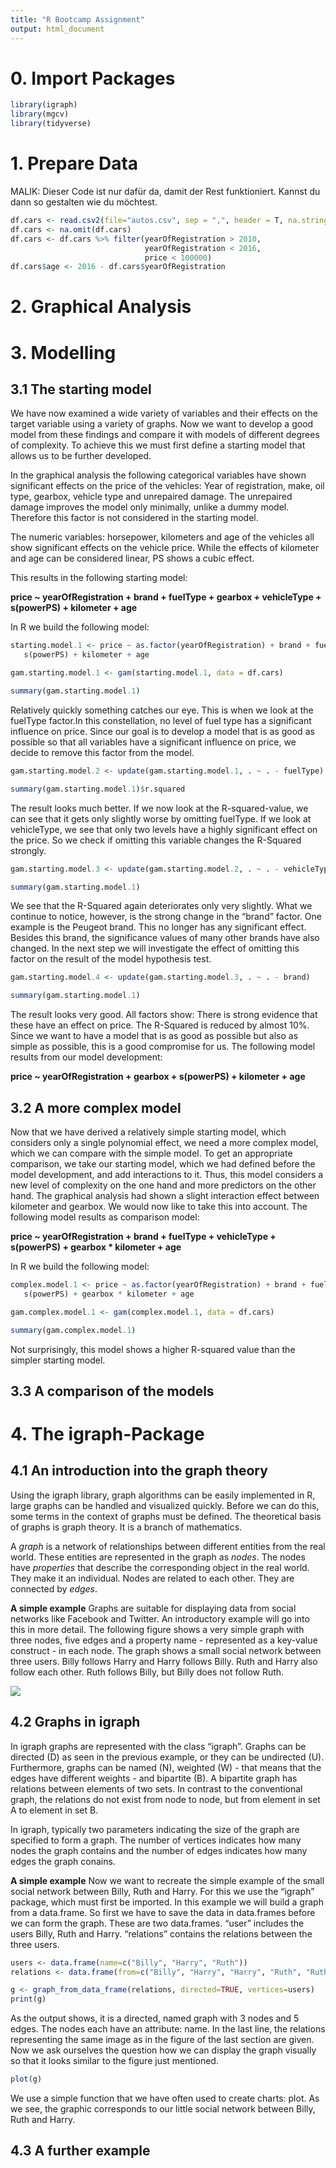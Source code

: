 ```yaml
---
title: "R Bootcamp Assignment"
output: html_document
---
```


# 0. Import Packages
```r
library(igraph)
library(mgcv)
library(tidyverse)
```

# 1. Prepare Data
MALIK: Dieser Code ist nur dafür da, damit der Rest funktioniert. Kannst du dann so gestalten wie du möchtest.
```r
df.cars <- read.csv2(file="autos.csv", sep = ",", header = T, na.strings = c("", " ", "NA"))
df.cars <- na.omit(df.cars)
df.cars <- df.cars %>% filter(yearOfRegistration > 2010, 
                              yearOfRegistration < 2016, 
                              price < 100000)
df.cars$age <- 2016 - df.cars$yearOfRegistration
```

# 2. Graphical Analysis

# 3. Modelling
## 3.1 The starting model
We have now examined a wide variety of variables and their effects on the target variable using a variety of graphs. Now we want to develop a good model from these findings and compare it with models of different degrees of complexity. To achieve this we must first define a starting model that allows us to be further developed.

In the graphical analysis the following categorical variables have shown significant effects on the price of the vehicles: Year of registration, make, oil type, gearbox, vehicle type and unrepaired damage. The unrepaired damage improves the model only minimally, unlike a dummy model. Therefore this factor is not considered in the starting model.

The numeric variables: horsepower, kilometers and age of the vehicles all show significant effects on the vehicle price. While the effects of kilometer and age can be considered linear, PS shows a cubic effect.

This results in the following starting model:

**price ~ yearOfRegistration + brand + fuelType + gearbox + vehicleType +
s(powerPS) + kilometer + age**

In R we build the following model:

```r

starting.model.1 <- price ~ as.factor(yearOfRegistration) + brand + fuelType + gearbox + vehicleType +
   s(powerPS) + kilometer + age

gam.starting.model.1 <- gam(starting.model.1, data = df.cars)

summary(gam.starting.model.1)

```

Relatively quickly something catches our eye. This is when we look at the fuelType factor.In this constellation, no level of fuel type has a significant influence on price. Since our goal is to develop a model that is as good as possible so that all variables have a significant influence on price, we decide to remove this factor from the model.

```r

gam.starting.model.2 <- update(gam.starting.model.1, . ~ . - fuelType)

summary(gam.starting.model.1)$r.squared

```

The result looks much better. If we now look at the R-squared-value, we can see that it gets only slightly worse by omitting fuelType. If we look at vehicleType, we see that only two levels have a highly significant effect on the price. So we check if omitting this variable changes the R-Squared strongly.

```r

gam.starting.model.3 <- update(gam.starting.model.2, . ~ . - vehicleType)

summary(gam.starting.model.1)

```

We see that the R-Squared again deteriorates only very slightly. What we continue to notice, however, is the strong change in the "brand" factor. One example is the Peugeot brand. This no longer has any significant effect. Besides this brand, the significance values of many other brands have also changed. In the next step we will investigate the effect of omitting this factor on the result of the model hypothesis test.

```r

gam.starting.model.4 <- update(gam.starting.model.3, . ~ . - brand)

summary(gam.starting.model.1)

```

The result looks very good. All factors show: There is strong evidence that these have an effect on price. The R-Squared is reduced by almost 10%. Since we want to have a model that is as good as possible but also as simple as possible, this is a good compromise for us. The following model results from our model development:

**price ~ yearOfRegistration + gearbox + s(powerPS) + kilometer + age**

## 3.2 A more complex model
Now that we have derived a relatively simple starting model, which considers only a single polynomial effect, we need a more complex model, which we can compare with the simple model. To get an appropriate comparison, we take our starting model, which we had defined before the model development, and add interactions to it. Thus, this model considers a new level of complexity on the one hand and more predictors on the other hand. The graphical analysis had shown a slight interaction effect between kilometer and gearbox. We would now like to take this into account. The following model results as comparison model:

**price ~ yearOfRegistration + brand + fuelType + vehicleType +
s(powerPS) + gearbox * kilometer + age**

In R we build the following model:

```r

complex.model.1 <- price ~ as.factor(yearOfRegistration) + brand + fuelType + vehicleType +
   s(powerPS) + gearbox * kilometer + age

gam.complex.model.1 <- gam(complex.model.1, data = df.cars)

summary(gam.complex.model.1)

```

Not surprisingly, this model shows a higher R-squared value than the simpler starting model.

## 3.3 A comparison of the models


# 4. The igraph-Package
## 4.1 An introduction into the graph theory
Using the igraph library, graph algorithms can be easily implemented in R, large graphs can be handled and visualized quickly. Before we can do this, some terms in the context of graphs must be defined. The theoretical basis of graphs is graph theory. It is a branch of mathematics.

A *graph* is a network of relationships between different entities from the real world. These entities are represented in the graph as *nodes*. The nodes have *properties* that describe the corresponding object in the real world. They make it an individual. Nodes are related to each other. They are connected by *edges*.

**A simple example**
Graphs are suitable for displaying data from social networks like Facebook and Twitter. An introductory example will go into this in more detail. The following figure shows a very simple graph with three nodes, five edges and a property name - represented as a key-value construct - in each node. The graph shows a small social network between three users. Billy follows Harry and Harry follows Billy. Ruth and Harry also follow each other. Ruth follows Billy, but Billy does not follow Ruth.

![](simple_graph.png)

## 4.2 Graphs in igraph
In igraph graphs are represented with the class "igraph". Graphs can be directed (D) as seen in the previous example, or they can be undirected (U). Furthermore, graphs can be named (N), weighted (W) - that means that the edges have different weights - and bipartite (B). A bipartite graph has relations between elements of two sets. In contrast to the conventional graph, the relations do not exist from node to node, but from element in set A to element in set B.

In igraph, typically two parameters indicating the size of the graph are specified to form a graph. The number of vertices indicates how many nodes the graph contains and the number of edges indicates how many edges the graph conains.

**A simple example**
Now we want to recreate the simple example of the small social network between Billy, Ruth and Harry. For this we use the "igraph" package, which must first be imported. In this example we will build a graph from a data.frame. So first we have to save the data in data.frames before we can form the graph. These are two data.frames. "user" includes the users Billy, Ruth and Harry. "relations" contains the relations between the three users.

```r

users <- data.frame(name=c("Billy", "Harry", "Ruth"))
relations <- data.frame(from=c("Billy", "Harry", "Harry", "Ruth", "Ruth"), to=c("Harry", "Billy", "Ruth", "Harry", "Billy"))

g <- graph_from_data_frame(relations, directed=TRUE, vertices=users)
print(g)

```

As the output shows, it is a directed, named graph with 3 nodes and 5 edges. The nodes each have an attribute: name. In the last line, the relations representing the same image as in the figure of the last section are given. Now we ask ourselves the question how we can display the graph visually so that it looks similar to the figure just mentioned.

```r

plot(g)

```

We use a simple function that we have often used to create charts: plot. As we see, the graphic corresponds to our little social network between Billy, Ruth and Harry.

## 4.3 A further example

